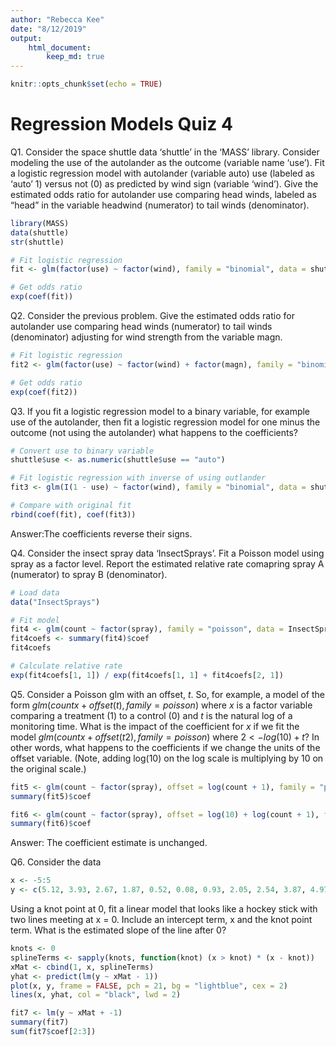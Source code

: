 ```yaml
---
author: "Rebecca Kee"
date: "8/12/2019"
output: 
    html_document: 
        keep_md: true
---
```


```r
knitr::opts_chunk$set(echo = TRUE)
```

# Regression Models Quiz 4 

Q1. Consider the space shuttle data 'shuttle' in the 'MASS' library. Consider modeling the use of the autolander as the outcome (variable name 'use'). Fit a logistic regression model with autolander (variable auto) use (labeled as 'auto' 1) versus not (0) as predicted by wind sign (variable 'wind'). Give the estimated odds ratio for autolander use comparing head winds, labeled as "head" in the variable headwind (numerator) to tail winds (denominator).
```r
library(MASS)
data(shuttle)
str(shuttle)
```
```r
# Fit logistic regression
fit <- glm(factor(use) ~ factor(wind), family = "binomial", data = shuttle)

# Get odds ratio
exp(coef(fit))

```

Q2. Consider the previous problem. Give the estimated odds ratio for autolander use comparing head winds (numerator) to tail winds (denominator) adjusting for wind strength from the variable magn.

```r
# Fit logistic regression
fit2 <- glm(factor(use) ~ factor(wind) + factor(magn), family = "binomial", data = shuttle)

# Get odds ratio
exp(coef(fit2))
```

Q3. If you fit a logistic regression model to a binary variable, for example use of the autolander, then fit a logistic regression model for one minus the outcome (not using the autolander) what happens to the coefficients?

```r
# Convert use to binary variable
shuttle$use <- as.numeric(shuttle$use == "auto")

# Fit logistic regression with inverse of using outlander
fit3 <- glm(I(1 - use) ~ factor(wind), family = "binomial", data = shuttle)

# Compare with original fit
rbind(coef(fit), coef(fit3))
```
Answer:The coefficients reverse their signs.

Q4. Consider the insect spray data 'InsectSprays'. Fit a Poisson model using spray as a factor level. Report the estimated relative rate comapring spray A (numerator) to spray B (denominator).
```r
# Load data
data("InsectSprays")

# Fit model
fit4 <- glm(count ~ factor(spray), family = "poisson", data = InsectSprays)
fit4coefs <- summary(fit4)$coef
fit4coefs
```

```r
# Calculate relative rate
exp(fit4coefs[1, 1]) / exp(fit4coefs[1, 1] + fit4coefs[2, 1]) 
```

Q5. Consider a Poisson glm with an offset, $t$. So, for example, a model of the form $glm(count x + offset(t), family = poisson)$ where $x$ is a factor variable comparing a treatment (1) to a control (0) and $t$ is the natural log of a monitoring time. What is the impact of the coefficient for $x$  if we fit the model $glm(count x + offset(t2), family = poisson)$ where $2 <- log(10) + t$? In other words, what happens to the coefficients if we change the units of the offset variable. (Note, adding log(10) on the log scale is multiplying by 10 on the original scale.)
```r
fit5 <- glm(count ~ factor(spray), offset = log(count + 1), family = "poisson", data = InsectSprays)
summary(fit5)$coef
```
```r
fit6 <- glm(count ~ factor(spray), offset = log(10) + log(count + 1), family = "poisson", data = InsectSprays)
summary(fit6)$coef
```
Answer: The coefficient estimate is unchanged. 

Q6. Consider the data
```r
x <- -5:5
y <- c(5.12, 3.93, 2.67, 1.87, 0.52, 0.08, 0.93, 2.05, 2.54, 3.87, 4.97)
```

Using a knot point at 0, fit a linear model that looks like a hockey stick with two lines meeting at x = 0. Include an intercept term, x and the knot point term. What is the estimated slope of the line after 0?
```r
knots <- 0 
splineTerms <- sapply(knots, function(knot) (x > knot) * (x - knot))
xMat <- cbind(1, x, splineTerms)
yhat <- predict(lm(y ~ xMat - 1))
plot(x, y, frame = FALSE, pch = 21, bg = "lightblue", cex = 2)
lines(x, yhat, col = "black", lwd = 2)
```
```r
fit7 <- lm(y ~ xMat + -1)
summary(fit7)
sum(fit7$coef[2:3])
```


